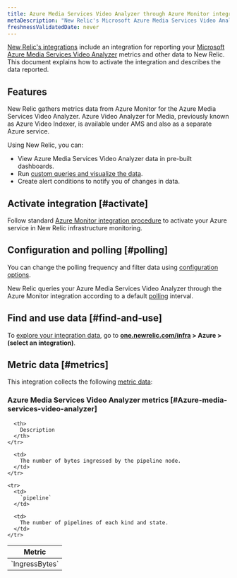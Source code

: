 ```yaml
---
title: Azure Media Services Video Analyzer through Azure Monitor integration
metaDescription: "New Relic's Microsoft Azure Media Services Video Analyzer integration: what data it reports and how to enable it."
freshnessValidatedDate: never
---
```


[New Relic's integrations](/docs/infrastructure/integrations-getting-started/getting-started/introduction-infrastructure-integrations) include an integration for reporting your [Microsoft Azure Media Services Video Analyzer](https://learn.microsoft.com/en-us/azure/azure-video-analyzer) metrics and other data to New Relic. This document explains how to activate the integration and describes the data reported.

## Features

New Relic gathers metrics data from Azure Monitor for the Azure Media Services Video Analyzer. Azure Video Analyzer for Media, previously known as Azure Video Indexer, is available under AMS and also as a separate Azure service.

Using New Relic, you can:

* View Azure Media Services Video Analyzer data in pre-built dashboards.
* Run [custom queries and visualize the data](/docs/infrastructure/integrations-getting-started/getting-started/use-integration-data-new-relic-insights).
* Create alert conditions to notify you of changes in data.

## Activate integration [#activate]

Follow standard [Azure Monitor integration procedure](/docs/infrastructure/microsoft-azure-integrations/azure-integrations-list/azure-monitor) to activate your Azure service in New Relic infrastructure monitoring.


## Configuration and polling [#polling]

You can change the polling frequency and filter data using [configuration options](/docs/infrastructure/microsoft-azure-integrations/azure-integrations-list/azure-monitor/#settings).

New Relic queries your Azure Media Services Video Analyzer through the Azure Monitor integration according to a default [polling](/docs/infrastructure/microsoft-azure-integrations/azure-integrations-list/azure-monitor/#settings) interval.

## Find and use data [#find-and-use]

To [explore your integration data](/docs/infrastructure/integrations/find-use-infrastructure-integration-data), go to <DoNotTranslate>**[one.newrelic.com/infra](https://one.newrelic.com/infra) > Azure > (select an integration)**</DoNotTranslate>.

## Metric data [#metrics]

This integration collects the following [metric data](/docs/infrastructure/integrations-getting-started/getting-started/understand-integration-data-data-types#metric):

### Azure Media Services Video Analyzer metrics [#Azure-media-services-video-analyzer]

<table>
  <thead>
    <tr>
      <th style={{ width: "300px" }}>
        Metric
      </th>

      <th>
        Description
      </th>
    </tr>
  </thead>

  <tbody>
    <tr>
      <td>
        `IngressBytes`
      </td>

      <td>
        The number of bytes ingressed by the pipeline node.
      </td>
    </tr>

    <tr>
      <td>
        `pipeline`
      </td>

      <td>
        The number of pipelines of each kind and state.
      </td>
    </tr>
  </tbody>
</table>
